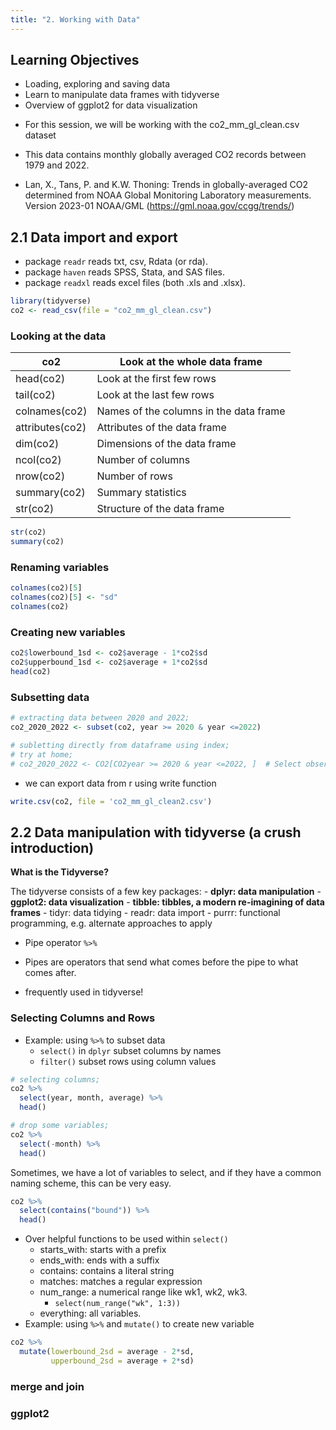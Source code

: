 ```yaml
---
title: "2. Working with Data"
---
```


::: callout-tip
## Learning Objectives
-  Loading, exploring and saving data
-  Learn to manipulate data frames with tidyverse
-  Overview of ggplot2 for data visualization
:::

-  For this session, we will be working with the co2_mm_gl_clean.csv dataset

-  This data contains monthly globally averaged CO2 records between 1979 and 2022.

-  Lan, X., Tans, P. and K.W. Thoning: Trends in globally-averaged CO2 determined from NOAA Global Monitoring Laboratory measurements. Version 2023-01 NOAA/GML (<https://gml.noaa.gov/ccgg/trends/>)

## 2.1 Data import and export

-  package `readr`	reads txt, csv, Rdata (or rda). 
-  package `haven` reads SPSS, Stata, and SAS files.
-  package `readxl` reads excel files (both .xls and .xlsx).

```r
library(tidyverse)
co2 <- read_csv(file = "co2_mm_gl_clean.csv")
```

###  Looking at the data

| co2             | Look at the whole data frame           |
|-----------------|----------------------------------------|
| head(co2)       | Look at the first few rows             |
| tail(co2)       | Look at the last few rows              |
| colnames(co2)   | Names of the columns in the data frame |
| attributes(co2) | Attributes of the data frame           |
| dim(co2)        | Dimensions of the data frame           |
| ncol(co2)       | Number of columns                      |
| nrow(co2)       | Number of rows                         |
| summary(co2)    | Summary statistics                     |
| str(co2)        | Structure of the data frame            |


```r
str(co2)
summary(co2) 
```

### Renaming variables
```r
colnames(co2)[5]
colnames(co2)[5] <- "sd"
colnames(co2)
```

### Creating new variables
```r
co2$lowerbound_1sd <- co2$average - 1*co2$sd
co2$upperbound_1sd <- co2$average + 1*co2$sd
head(co2)
```
### Subsetting data

```r
# extracting data between 2020 and 2022;
co2_2020_2022 <- subset(co2, year >= 2020 & year <=2022)

# subletting directly from dataframe using index;
# try at home;
# co2_2020_2022 <- CO2[CO2year >= 2020 & year <=2022, ]  # Select observations with year between 2020 and 2022;
```


-  we can export data from r using write function

```r
write.csv(co2, file = 'co2_mm_gl_clean2.csv')
```

## 2.2 Data manipulation with tidyverse (a crush introduction)

::: {.callout-note}
**What is the Tidyverse?**

The tidyverse consists of a few key packages:
  -  **dplyr: data manipulation**
  -  **ggplot2: data visualization**
  -  **tibble: tibbles, a modern re-imagining of data frames**
  -  tidyr: data tidying
  -  readr: data import
  -  purrr: functional programming, e.g. alternate approaches to apply

:::

-  Pipe operator `%>%`

-  Pipes are operators that send what comes before the pipe to what comes after.

-  frequently used in tidyverse!

### Selecting Columns and Rows

-  Example: using `%>%` to subset data
    -  `select()` in `dplyr` subset columns by names
    -  `filter()` subset rows using column values

```r
# selecting columns;
co2 %>%
  select(year, month, average) %>%
  head()

# drop some variables;
co2 %>%
  select(-month) %>%
  head()
```

Sometimes, we have a lot of variables to select, and if they have a common naming scheme, this can be very easy.

```r
co2 %>%
  select(contains("bound")) %>%
  head()
```

-  Over helpful functions to be used within `select()`
    -  starts_with: starts with a prefix
    -  ends_with: ends with a suffix
    -  contains: contains a literal string
    -  matches: matches a regular expression
    -  num_range: a numerical range like wk1, wk2, wk3.
        -  `select(num_range("wk", 1:3))`
    -  everything: all variables.


-  Example: using `%>%` and `mutate()` to create new variable

```r
co2 %>%
  mutate(lowerbound_2sd = average - 2*sd,
         upperbound_2sd = average + 2*sd)

```




### merge and join


### ggplot2



